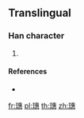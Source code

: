 ==Translingual==

===Han character===
{{Han char|rn=96|rad=玉|as=12|sn=16|four=|canj=MGJIP}}

# {{defn|Han|sort=玉12}}

====References====
* {{Han ref|kx=0742.251|hdz=21137.031|uh=74A4|ud=29860}}

[[fr:璤]]
[[pl:璤]]
[[th:璤]]
[[zh:璤]]